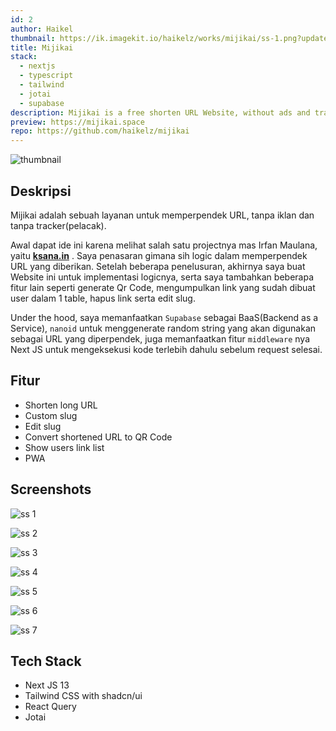 ```yaml
---
id: 2
author: Haikel
thumbnail: https://ik.imagekit.io/haikelz/works/mijikai/ss-1.png?updatedAt=1697809696169
title: Mijikai
stack:
  - nextjs
  - typescript
  - tailwind
  - jotai
  - supabase
description: Mijikai is a free shorten URL Website, without ads and tracker.
preview: https://mijikai.space
repo: https://github.com/haikelz/mijikai
---
```


<img
  src="https://ik.imagekit.io/haikelz/works/mijikai/ss-1.png?updatedAt=1697809696169"
  alt="thumbnail"
  fetchPriority="high"
/>

## Deskripsi

Mijikai adalah sebuah layanan untuk memperpendek URL, tanpa iklan dan tanpa tracker(pelacak).

Awal dapat ide ini karena melihat salah satu projectnya mas Irfan Maulana, yaitu [**ksana.in**](https://github.com/mazipan/ksana.in) . Saya penasaran gimana sih logic dalam memperpendek URL yang diberikan. Setelah beberapa penelusuran, akhirnya saya buat Website ini untuk implementasi logicnya, serta saya tambahkan beberapa fitur lain seperti generate Qr Code, mengumpulkan link yang sudah dibuat user dalam 1 table, hapus link serta edit slug.

Under the hood, saya memanfaatkan `Supabase` sebagai BaaS(Backend as a Service), `nanoid` untuk menggenerate random string yang akan digunakan sebagai URL yang diperpendek, juga memanfaatkan fitur `middleware` nya Next JS untuk mengeksekusi kode terlebih dahulu sebelum request selesai.

## Fitur

- Shorten long URL
- Custom slug
- Edit slug
- Convert shortened URL to QR Code
- Show users link list
- PWA

## Screenshots

<img
  src="https://ik.imagekit.io/haikelz/works/mijikai/ss-1.png?updatedAt=1697809696169"
  alt="ss 1"
/>

<img
  src="https://ik.imagekit.io/haikelz/works/mijikai/ss-2.png?updatedAt=1697809696266"
  alt="ss 2"
/>

<img
  src="https://ik.imagekit.io/haikelz/works/mijikai/ss-3.png?updatedAt=1697809696213"
  alt="ss 3"
/>

<img
  src="https://ik.imagekit.io/haikelz/works/mijikai/ss-4.png?updatedAt=1697809696174"
  alt="ss 4"
/>

<img
  src="https://ik.imagekit.io/haikelz/works/mijikai/ss-5.png?updatedAt=1697809696382"
  alt="ss 5"
/>

<img
  src="https://ik.imagekit.io/haikelz/works/mijikai/ss-6.png?updatedAt=1697809696386"
  alt="ss 6"
/>

<img
  src="https://ik.imagekit.io/haikelz/works/mijikai/ss-7.png?updatedAt=1697809696262"
  alt="ss 7"
/>

## Tech Stack

- Next JS 13
- Tailwind CSS with shadcn/ui
- React Query
- Jotai
